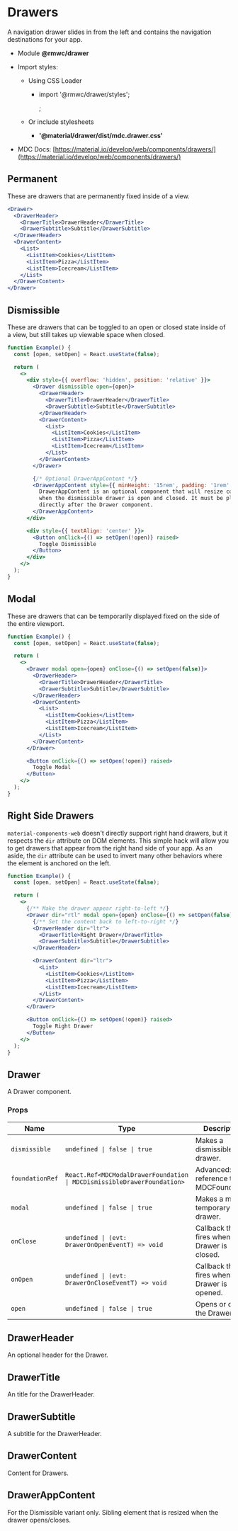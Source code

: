 # Drawers

A navigation drawer slides in from the left and contains the navigation destinations for your app.

- Module **@rmwc/drawer**
- Import styles:

  - Using CSS Loader

    - import '@rmwc/drawer/styles';

      ;

  - Or include stylesheets
    - **'@material/drawer/dist/mdc.drawer.css'**

- MDC Docs: [https://material.io/develop/web/components/drawers/](https://material.io/develop/web/components/drawers/)

## Permanent

These are drawers that are permanently fixed inside of a view.

```jsx live
<Drawer>
  <DrawerHeader>
    <DrawerTitle>DrawerHeader</DrawerTitle>
    <DrawerSubtitle>Subtitle</DrawerSubtitle>
  </DrawerHeader>
  <DrawerContent>
    <List>
      <ListItem>Cookies</ListItem>
      <ListItem>Pizza</ListItem>
      <ListItem>Icecream</ListItem>
    </List>
  </DrawerContent>
</Drawer>
```

## Dismissible

These are drawers that can be toggled to an open or closed state inside of a view, but still takes up viewable space when closed.

```jsx live
function Example() {
  const [open, setOpen] = React.useState(false);

  return (
    <>
      <div style={{ overflow: 'hidden', position: 'relative' }}>
        <Drawer dismissible open={open}>
          <DrawerHeader>
            <DrawerTitle>DrawerHeader</DrawerTitle>
            <DrawerSubtitle>Subtitle</DrawerSubtitle>
          </DrawerHeader>
          <DrawerContent>
            <List>
              <ListItem>Cookies</ListItem>
              <ListItem>Pizza</ListItem>
              <ListItem>Icecream</ListItem>
            </List>
          </DrawerContent>
        </Drawer>

        {/* Optional DrawerAppContent */}
        <DrawerAppContent style={{ minHeight: '15rem', padding: '1rem' }}>
          DrawerAppContent is an optional component that will resize content
          when the dismissible drawer is open and closed. It must be placed
          directly after the Drawer component.
        </DrawerAppContent>
      </div>

      <div style={{ textAlign: 'center' }}>
        <Button onClick={() => setOpen(!open)} raised>
          Toggle Dismissible
        </Button>
      </div>
    </>
  );
}
```

## Modal

These are drawers that can be temporarily displayed fixed on the side of the entire viewport.

```jsx live
function Example() {
  const [open, setOpen] = React.useState(false);

  return (
    <>
      <Drawer modal open={open} onClose={() => setOpen(false)}>
        <DrawerHeader>
          <DrawerTitle>DrawerHeader</DrawerTitle>
          <DrawerSubtitle>Subtitle</DrawerSubtitle>
        </DrawerHeader>
        <DrawerContent>
          <List>
            <ListItem>Cookies</ListItem>
            <ListItem>Pizza</ListItem>
            <ListItem>Icecream</ListItem>
          </List>
        </DrawerContent>
      </Drawer>

      <Button onClick={() => setOpen(!open)} raised>
        Toggle Modal
      </Button>
    </>
  );
}
```

## Right Side Drawers

`material-components-web` doesn't directly support right hand drawers, but it respects the `dir` attribute on DOM elements. This simple hack will allow you to get drawers that appear from the right hand side of your app. As an aside, the `dir` attribute can be used to invert many other behaviors where the element is anchored on the left.

```jsx live
function Example() {
  const [open, setOpen] = React.useState(false);

  return (
    <>
      {/** Make the drawer appear right-to-left */}
      <Drawer dir="rtl" modal open={open} onClose={() => setOpen(false)}>
        {/** Set the content back to left-to-right */}
        <DrawerHeader dir="ltr">
          <DrawerTitle>Right Drawer</DrawerTitle>
          <DrawerSubtitle>Subtitle</DrawerSubtitle>
        </DrawerHeader>

        <DrawerContent dir="ltr">
          <List>
            <ListItem>Cookies</ListItem>
            <ListItem>Pizza</ListItem>
            <ListItem>Icecream</ListItem>
          </List>
        </DrawerContent>
      </Drawer>

      <Button onClick={() => setOpen(!open)} raised>
        Toggle Right Drawer
      </Button>
    </>
  );
}
```

## Drawer

A Drawer component.

### Props

| Name            | Type                                                                    | Description                                    |
| --------------- | ----------------------------------------------------------------------- | ---------------------------------------------- |
| `dismissible`   | `undefined \| false \| true`                                            | Makes a dismissible drawer.                    |
| `foundationRef` | `React.Ref<MDCModalDrawerFoundation \| MDCDismissibleDrawerFoundation>` | Advanced: A reference to the MDCFoundation.    |
| `modal`         | `undefined \| false \| true`                                            | Makes a modal / temporary drawer.              |
| `onClose`       | `undefined \| (evt: DrawerOnOpenEventT) => void`                        | Callback that fires when the Drawer is closed. |
| `onOpen`        | `undefined \| (evt: DrawerOnCloseEventT) => void`                       | Callback that fires when the Drawer is opened. |
| `open`          | `undefined \| false \| true`                                            | Opens or closes the Drawer.                    |

## DrawerHeader

An optional header for the Drawer.

## DrawerTitle

An title for the DrawerHeader.

## DrawerSubtitle

A subtitle for the DrawerHeader.

## DrawerContent

Content for Drawers.

## DrawerAppContent

For the Dismissible variant only. Sibling element that is resized when the drawer opens/closes.
